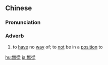 {{also|无从}}
==Chinese==
{{zh-forms|s=无从}}

===Pronunciation===
{{zh-pron
|m=wúcóng
|c=mou4 cung4
|mn=qz,xm,zz:bû-chiông
|cat=adv
}}

===Adverb===
{{zh-adv}}

# to [[have]] no [[way]] of; to [[not]] be in a [[position]] to

{{zh-cat|Advanced}}

[[hu:無從]]
[[ja:無從]]